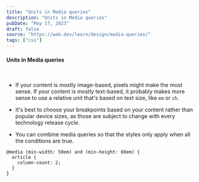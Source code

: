 ```yaml
---
title: "Units in Media queries"
description: "Units in Media queries"
pubDate: "May 17, 2023"
draft: false
source: "https://web.dev/learn/design/media-queries/"
tags: ["css"]
---
```

#### Units in Media queries

<br/>

* If your content is mostly image-based, pixels might make the most sense. If your content is mostly text-based, it probably makes more sense to use a relative unit that's based on text size, like `em` or `ch`.

* It's best to choose your breakpoints based on your content rather than popular device sizes, as those are subject to change with every technology release cycle.

* You can combine media queries so that the styles only apply when all the conditions are true.
```lang=css
@media (min-width: 50em) and (min-height: 60em) {
  article {
    column-count: 2;
  }
}
```
